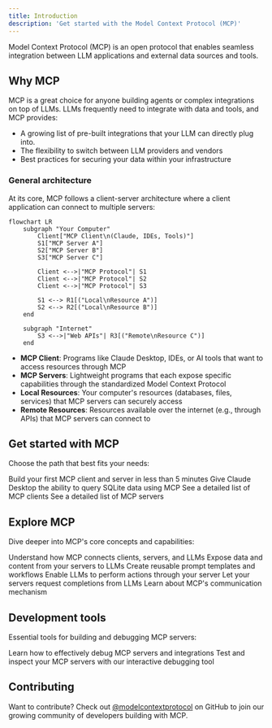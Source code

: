 ```yaml
---
title: Introduction
description: 'Get started with the Model Context Protocol (MCP)'
---
```


Model Context Protocol (MCP) is an open protocol that enables seamless integration between LLM applications and external data sources and tools.

## Why MCP

MCP is a great choice for anyone building agents or complex integrations on top of LLMs. LLMs frequently need to integrate with data and tools, and MCP provides:
- A growing list of pre-built integrations that your LLM can directly plug into.
- The flexibility to switch between LLM providers and vendors
- Best practices for securing your data within your infrastructure

### General architecture

At its core, MCP follows a client-server architecture where a client application can connect to multiple servers:

```mermaid
flowchart LR
    subgraph "Your Computer"
        Client["MCP Client\n(Claude, IDEs, Tools)"]
        S1["MCP Server A"]
        S2["MCP Server B"]
        S3["MCP Server C"]

        Client <-->|"MCP Protocol"| S1
        Client <-->|"MCP Protocol"| S2
        Client <-->|"MCP Protocol"| S3

        S1 <--> R1[("Local\nResource A")]
        S2 <--> R2[("Local\nResource B")]
    end

    subgraph "Internet"
        S3 <-->|"Web APIs"| R3[("Remote\nResource C")]
    end
```

- **MCP Client**: Programs like Claude Desktop, IDEs, or AI tools that want to access resources through MCP
- **MCP Servers**: Lightweight programs that each expose specific capabilities through the standardized Model Context Protocol
- **Local Resources**: Your computer's resources (databases, files, services) that MCP servers can securely access
- **Remote Resources**: Resources available over the internet (e.g., through APIs) that MCP servers can connect to

## Get started with MCP 

Choose the path that best fits your needs:

<CardGroup cols={1}>
  <Card
    title="Quickstart"
    icon="bolt"
    href="/quickstart"
  >
    Build your first MCP client and server in less than 5 minutes
  </Card>
  <Card
    title="Take MCP servers for a test run in Claude Desktop"
    icon="desktop"
    href="/tutorials/claude-desktop"
  >
    Give Claude Desktop the ability to query SQLite data using MCP
  </Card>
  <Card
    title="MCP clients"
    icon="plug"
    href="/clients"
  >
    See a detailed list of MCP clients
  </Card>
  <Card
    title="MCP servers"
    icon="outlet"
    href="/servers"
  >
    See a detailed list of MCP servers
  </Card>
</CardGroup>

## Explore MCP

Dive deeper into MCP's core concepts and capabilities:

<CardGroup cols={2}>
  <Card
    title="Core Architecture"
    icon="sitemap"
    href="/docs/concepts/architecture"
  >
    Understand how MCP connects clients, servers, and LLMs
  </Card>
  <Card
    title="Resources"
    icon="database"
    href="/docs/concepts/resources"
  >
    Expose data and content from your servers to LLMs
  </Card>
  <Card
    title="Prompts"
    icon="message"
    href="/docs/concepts/prompts"
  >
    Create reusable prompt templates and workflows
  </Card>
  <Card
    title="Tools"
    icon="wrench"
    href="/docs/concepts/tools"
  >
    Enable LLMs to perform actions through your server
  </Card>
  <Card
    title="Sampling"
    icon="robot"
    href="/docs/concepts/sampling"
  >
    Let your servers request completions from LLMs
  </Card>
  <Card
    title="Transports"
    icon="network-wired"
    href="/docs/concepts/transports"
  >
    Learn about MCP's communication mechanism
  </Card>
</CardGroup>

## Development tools

Essential tools for building and debugging MCP servers:

<CardGroup cols={2}>
  <Card
  title="Debugging Guide"
  icon="bug"
  href="/docs/tools/debugging">
    Learn how to effectively debug MCP servers and integrations
  </Card>
  <Card
    title="MCP Inspector"
    icon="magnifying-glass"
    href="/docs/tools/inspector"
  >
    Test and inspect your MCP servers with our interactive debugging tool
  </Card>
</CardGroup>

## Contributing

Want to contribute? Check out [@modelcontextprotocol](https://github.com/modelcontextprotocol) on GitHub to join our growing community of developers building with MCP.